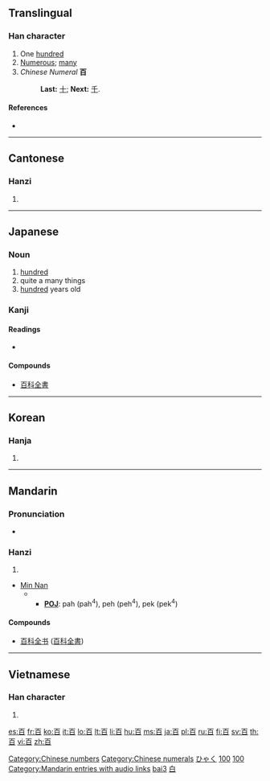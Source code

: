 {{see|佰}}

==Translingual==
{{Han stroke|[[Image:百-order.gif]]}}
{{Han stroke|[[Image:百-bw.png|280px]]}}

===Han character===
{{Han char|rn=106|rad=白|as=01|sn=6|four=1060<sub>0</sub>|canj=一日 (MA)|ids=⿱[[一]][[白]]}}

#One [[hundred]]
#[[numerous|Numerous]]; [[many]]
#''Chinese Numeral'' '''百'''
#:'''Last:''' [[十]]; '''Next:''' [[千]]. 

====References====
* {{Han ref|kx=0785.040|dkj=22679|dj=1199.010|hdz=42643.010|uh=767E|ud=30334|bh=A6CA|bd=42698}}

[[Category:Chinese numbers]]
[[Category:Chinese numerals]]
----

==Cantonese==

===Hanzi===
{{yue-hanzi|jyut=|y=[[baak3]]}}

# {{defn|Cantonese}}

----

==Japanese==

===Noun===
{{ja-noun|k|hira=ひゃく|rom=hyaku}}

# [[hundred]]
# quite a many things
# [[hundred]] years old

===Kanji===
{{ja-kanji|grade=1|rs=白01}}

====Readings====
* {{ja-readings|on=[[ひゃく]] (''hyaku''), [[びゃく]] (''byaku'')|kun=[[もも]] (''momo'')|nanori=[[お]] (''o''), [[ど]] (''do''), [[どう]] (''dō''), [[なり]] (''nari''), [[ひゃっ]] (''hyat''), [[ひゅく]] (''hyuku''), [[も]] (''mo''), [[もんど]] (''mondo''), [[ゆ]] (''yu'')}}

====Compounds====
{{top2}}
* [[百科全書]]
{{bottom}}

[[Category:1000 Japanese basic words|ひゃく]]
[[Category:Japanese numbers|100]]

----

==Korean==

===Hanja===
{{ko-hanja|hangeul=[[백]], [[맥]]|eumhun=일백|rv=baek, maek|mr=paek, maek|y=payk, mayk}}

# {{defn|Korean}}

[[Category:Korean numbers|100]]

----

==Mandarin==

===Pronunciation===
*{{audio|zh-bǎi.ogg|audio}}

===Hanzi===
{{cmn-hanzi|pin=[[bǎi]] ([[bai3]]), [[bó]] ([[bo2]])|wg=pai<sup>3</sup>, po<sup>2</sup>, mo<sup>4</sup>}}

# {{defn|Mandarin}}

* [[wikipedia:Min_Nan|Min Nan]]
*** '''[[wikipedia:POJ|POJ]]''': pah (pah<sup>4</sup>), peh (peh<sup>4</sup>), pek (pek<sup>4</sup>)

====Compounds====
{{top2}}
* [[百科全書|百科全书]] ([[百科全書]])
{{mid2}}
{{bottom}}

[[Category:Mandarin entries with audio links]]
[[Category:zh-cn:Numbers|bai3]]
[[Category:zh-tw:Numbers|白]]

----

==Vietnamese==

===Han character===
{{vi-hantu|bách}}

# {{defn|Vietnamese}}

[[es:百]]
[[fr:百]]
[[ko:百]]
[[it:百]]
[[lo:百]]
[[lt:百]]
[[li:百]]
[[hu:百]]
[[ms:百]]
[[ja:百]]
[[pl:百]]
[[ru:百]]
[[fi:百]]
[[sv:百]]
[[th:百]]
[[vi:百]]
[[zh:百]]